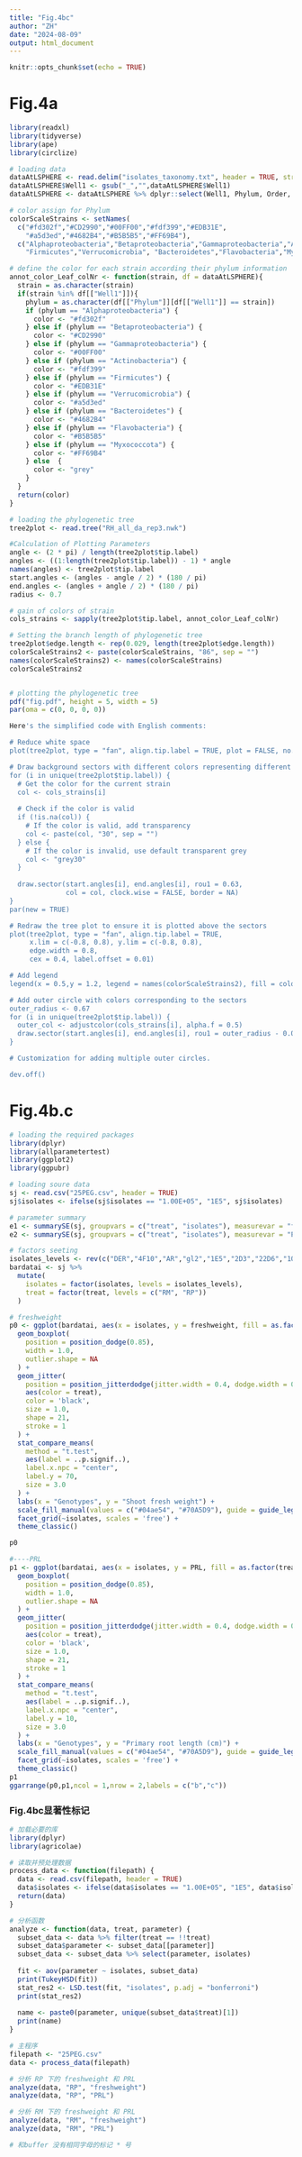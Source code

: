 ```yaml
---
title: "Fig.4bc"
author: "ZH"
date: "2024-08-09"
output: html_document
---
```


```r
knitr::opts_chunk$set(echo = TRUE)
```

# Fig.4a 
```r
library(readxl)
library(tidyverse)
library(ape)
library(circlize)

# loading data
dataAtLSPHERE <- read.delim("isolates_taxonomy.txt", header = TRUE, strip.white = TRUE, stringsAsFactors = FALSE)
dataAtLSPHERE$Well1 <- gsub("_","",dataAtLSPHERE$Well1)
dataAtLSPHERE <- dataAtLSPHERE %>% dplyr::select(Well1, Phylum, Order, Family, Genus)

# color assign for Phylum 
colorScaleStrains <- setNames(
  c("#fd302f","#CD2990","#00FF00","#fdf399","#EDB31E",
    "#a5d3ed","#4682B4","#B5B5B5","#FF69B4"),  
  c("Alphaproteobacteria","Betaproteobacteria","Gammaproteobacteria","Actinobacteria",
    "Firmicutes","Verrucomicrobia", "Bacteroidetes","Flavobacteria","Myxococcota"))

# define the color for each strain according their phylum information 
annot_color_Leaf_colNr <- function(strain, df = dataAtLSPHERE){
  strain = as.character(strain)
  if(strain %in% df[["Well1"]]){
    phylum = as.character(df[["Phylum"]][df[["Well1"]] == strain])
    if (phylum == "Alphaproteobacteria") {
      color <- "#fd302f"
    } else if (phylum == "Betaproteobacteria") {
      color <- "#CD2990" 
    } else if (phylum == "Gammaproteobacteria") {
      color <- "#00FF00"
    } else if (phylum == "Actinobacteria") {  
      color <- "#fdf399"
    } else if (phylum == "Firmicutes") {
      color <- "#EDB31E"
    } else if (phylum == "Verrucomicrobia") {
      color <- "#a5d3ed"
    } else if (phylum == "Bacteroidetes") {
      color <- "#4682B4"
    } else if (phylum == "Flavobacteria") {
      color <- "#B5B5B5"
    } else if (phylum == "Myxococcota") {
      color <- "#FF69B4"
    } else  { 
      color <- "grey"
    }
  } 
  return(color)
}

# loading the phylogenetic tree 
tree2plot <- read.tree("RH_all_da_rep3.nwk")

#Calculation of Plotting Parameters
angle <- (2 * pi) / length(tree2plot$tip.label)
angles <- ((1:length(tree2plot$tip.label)) - 1) * angle
names(angles) <- tree2plot$tip.label
start.angles <- (angles - angle / 2) * (180 / pi)
end.angles <- (angles + angle / 2) * (180 / pi)
radius <- 0.7

# gain of colors of strain
cols_strains <- sapply(tree2plot$tip.label, annot_color_Leaf_colNr)

# Setting the branch length of phylogenetic tree  
tree2plot$edge.length <- rep(0.029, length(tree2plot$edge.length))
colorScaleStrains2 <- paste(colorScaleStrains, "86", sep = "")
names(colorScaleStrains2) <- names(colorScaleStrains) 
colorScaleStrains2


# plotting the phylogenetic tree 
pdf("fig.pdf", height = 5, width = 5)
par(oma = c(0, 0, 0, 0))

Here's the simplified code with English comments:

# Reduce white space
plot(tree2plot, type = "fan", align.tip.label = TRUE, plot = FALSE, no.margin = TRUE, x.lim = c(-0.8, 0.8), y.lim = c(-0.8, 0.8)) 

# Draw background sectors with different colors representing different clades
for (i in unique(tree2plot$tip.label)) {
  # Get the color for the current strain
  col <- cols_strains[i]
  
  # Check if the color is valid
  if (!is.na(col)) {
    # If the color is valid, add transparency
    col <- paste(col, "30", sep = "") 
  } else {
    # If the color is invalid, use default transparent grey
    col <- "grey30"  
  }
  
  draw.sector(start.angles[i], end.angles[i], rou1 = 0.63, 
              col = col, clock.wise = FALSE, border = NA)
}
par(new = TRUE)

# Redraw the tree plot to ensure it is plotted above the sectors
plot(tree2plot, type = "fan", align.tip.label = TRUE, 
     x.lim = c(-0.8, 0.8), y.lim = c(-0.8, 0.8), 
     edge.width = 0.8,
     cex = 0.4, label.offset = 0.01)  

# Add legend
legend(x = 0.5,y = 1.2, legend = names(colorScaleStrains2), fill = colorScaleStrains2, cex = 0.3,border = NA)

# Add outer circle with colors corresponding to the sectors
outer_radius <- 0.67  
for (i in unique(tree2plot$tip.label)) {
  outer_col <- adjustcolor(cols_strains[i], alpha.f = 0.5)  
  draw.sector(start.angles[i], end.angles[i], rou1 = outer_radius - 0.02, rou2 = outer_radius, col = outer_col, clock.wise = FALSE, border = NA)
}

# Customization for adding multiple outer circles.

dev.off()
```


# Fig.4b.c 
```r
# loading the required packages
library(dplyr)
library(allparametertest)  
library(ggplot2)
library(ggpubr)

# loading soure data
sj <- read.csv("25PEG.csv", header = TRUE)
sj$isolates <- ifelse(sj$isolates == "1.00E+05", "1E5", sj$isolates)

# parameter summary 
e1 <- summarySE(sj, groupvars = c("treat", "isolates"), measurevar = "freshweight")
e2 <- summarySE(sj, groupvars = c("treat", "isolates"), measurevar = "PRL")

# factors seeting
isolates_levels <- rev(c("DER","4F10","AR","gl2","1E5","2D3","22D6","10D7","5A12","10C12","18F2","25F3","21B8","Buffer"))
bardatai <- sj %>%
  mutate(
    isolates = factor(isolates, levels = isolates_levels),
    treat = factor(treat, levels = c("RM", "RP"))
  )

# freshweight 
p0 <- ggplot(bardatai, aes(x = isolates, y = freshweight, fill = as.factor(treat))) +
  geom_boxplot(
    position = position_dodge(0.85),
    width = 1.0,
    outlier.shape = NA
  ) +
  geom_jitter(
    position = position_jitterdodge(jitter.width = 0.4, dodge.width = 0.85),
    aes(color = treat),
    color = 'black',
    size = 1.0,
    shape = 21,
    stroke = 1
  ) +
  stat_compare_means(
    method = "t.test",
    aes(label = ..p.signif..),
    label.x.npc = "center",
    label.y = 70,
    size = 3.0
  ) +
  labs(x = "Genotypes", y = "Shoot fresh weight") +
  scale_fill_manual(values = c("#04ae54", "#70A5D9"), guide = guide_legend(reverse = TRUE)) +
  facet_grid(~isolates, scales = 'free') +
  theme_classic()

p0

#----PRL
p1 <- ggplot(bardatai, aes(x = isolates, y = PRL, fill = as.factor(treat))) +
  geom_boxplot(
    position = position_dodge(0.85),
    width = 1.0,
    outlier.shape = NA
  ) +
  geom_jitter(
    position = position_jitterdodge(jitter.width = 0.4, dodge.width = 0.85),
    aes(color = treat),
    color = 'black',
    size = 1.0,
    shape = 21,
    stroke = 1
  ) +
  stat_compare_means(
    method = "t.test",
    aes(label = ..p.signif..),
    label.x.npc = "center",
    label.y = 10,
    size = 3.0
  ) +
  labs(x = "Genotypes", y = "Primary root length (cm)") +
  scale_fill_manual(values = c("#04ae54", "#70A5D9"), guide = guide_legend(reverse = TRUE)) +
  facet_grid(~isolates, scales = 'free') +
  theme_classic()
p1
ggarrange(p0,p1,ncol = 1,nrow = 2,labels = c("b","c"))
```

### Fig.4bc显著性标记
```r
# 加载必要的库
library(dplyr)
library(agricolae)

# 读取并预处理数据
process_data <- function(filepath) {
  data <- read.csv(filepath, header = TRUE)
  data$isolates <- ifelse(data$isolates == "1.00E+05", "1E5", data$isolates)
  return(data)
}

# 分析函数
analyze <- function(data, treat, parameter) {
  subset_data <- data %>% filter(treat == !!treat)
  subset_data$parameter <- subset_data[[parameter]]
  subset_data <- subset_data %>% select(parameter, isolates)
  
  fit <- aov(parameter ~ isolates, subset_data)
  print(TukeyHSD(fit))
  stat_res2 <- LSD.test(fit, "isolates", p.adj = "bonferroni")
  print(stat_res2)
  
  name <- paste0(parameter, unique(subset_data$treat)[1])
  print(name)
}

# 主程序
filepath <- "25PEG.csv"
data <- process_data(filepath)

# 分析 RP 下的 freshweight 和 PRL
analyze(data, "RP", "freshweight")
analyze(data, "RP", "PRL")

# 分析 RM 下的 freshweight 和 PRL
analyze(data, "RM", "freshweight")
analyze(data, "RM", "PRL")

# 和buffer 没有相同字母的标记 * 号
```
